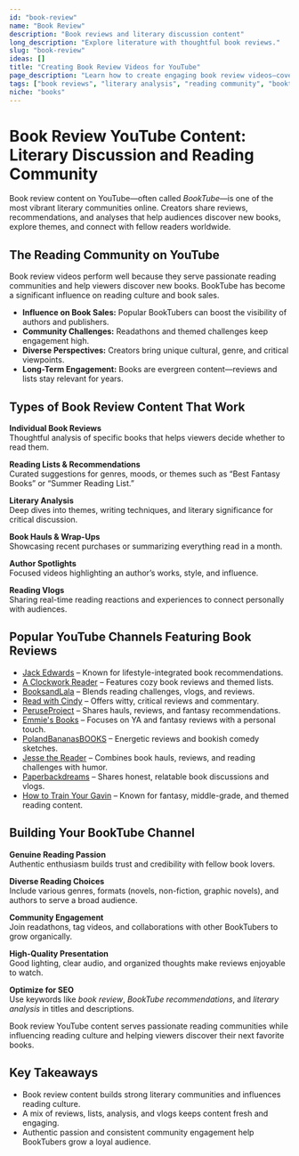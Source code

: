```yaml
---
id: "book-review"
name: "Book Review"
description: "Book reviews and literary discussion content"
long_description: "Explore literature with thoughtful book reviews."
slug: "book-review"
ideas: []
title: "Creating Book Review Videos for YouTube"
page_description: "Learn how to create engaging book review videos—covering reviews, literary analysis, recommendations, and community building."
tags: ["book reviews", "literary analysis", "reading community", "booktube", "reading lists", "book recommendations"]
niche: "books"
---
```


# Book Review YouTube Content: Literary Discussion and Reading Community

Book review content on YouTube—often called *BookTube*—is one of the most vibrant literary communities online. Creators share reviews, recommendations, and analyses that help audiences discover new books, explore themes, and connect with fellow readers worldwide.

## The Reading Community on YouTube

Book review videos perform well because they serve passionate reading communities and help viewers discover new books. BookTube has become a significant influence on reading culture and book sales.

- **Influence on Book Sales:** Popular BookTubers can boost the visibility of authors and publishers.  
- **Community Challenges:** Readathons and themed challenges keep engagement high.  
- **Diverse Perspectives:** Creators bring unique cultural, genre, and critical viewpoints.  
- **Long-Term Engagement:** Books are evergreen content—reviews and lists stay relevant for years.  

## Types of Book Review Content That Work

**Individual Book Reviews**  
Thoughtful analysis of specific books that helps viewers decide whether to read them.  

**Reading Lists & Recommendations**  
Curated suggestions for genres, moods, or themes such as “Best Fantasy Books” or “Summer Reading List.”  

**Literary Analysis**  
Deep dives into themes, writing techniques, and literary significance for critical discussion.  

**Book Hauls & Wrap-Ups**  
Showcasing recent purchases or summarizing everything read in a month.  

**Author Spotlights**  
Focused videos highlighting an author’s works, style, and influence.  

**Reading Vlogs**  
Sharing real-time reading reactions and experiences to connect personally with audiences.  

## Popular YouTube Channels Featuring Book Reviews

- [Jack Edwards](https://www.youtube.com/@JackEdwards) – Known for lifestyle-integrated book recommendations.  
- [A Clockwork Reader](https://www.youtube.com/@aClockworkReader) – Features cozy book reviews and themed lists.  
- [BooksandLala](https://www.youtube.com/@booksandlala) – Blends reading challenges, vlogs, and reviews.  
- [Read with Cindy](https://www.youtube.com/@readwithcindy) – Offers witty, critical reviews and commentary.  
- [PeruseProject](https://www.youtube.com/@PeruseProject) – Shares hauls, reviews, and fantasy recommendations.  
- [Emmie's Books](https://www.youtube.com/@Emmiesbooks) – Focuses on YA and fantasy reviews with a personal touch.  
- [PolandBananasBOOKS](https://www.youtube.com/@polandbananas20) – Energetic reviews and bookish comedy sketches.  
- [Jesse the Reader](https://www.youtube.com/@jessethereader) – Combines book hauls, reviews, and reading challenges with humor.  
- [Paperbackdreams](https://www.youtube.com/@paperbackdreams) – Shares honest, relatable book discussions and vlogs.  
- [How to Train Your Gavin](https://www.youtube.com/@howtotrainyourgavin) – Known for fantasy, middle-grade, and themed reading content.  

## Building Your BookTube Channel

**Genuine Reading Passion**  
Authentic enthusiasm builds trust and credibility with fellow book lovers.  

**Diverse Reading Choices**  
Include various genres, formats (novels, non-fiction, graphic novels), and authors to serve a broad audience.  

**Community Engagement**  
Join readathons, tag videos, and collaborations with other BookTubers to grow organically.  

**High-Quality Presentation**  
Good lighting, clear audio, and organized thoughts make reviews enjoyable to watch.  

**Optimize for SEO**  
Use keywords like *book review*, *BookTube recommendations*, and *literary analysis* in titles and descriptions.  

Book review YouTube content serves passionate reading communities while influencing reading culture and helping viewers discover their next favorite books.

## Key Takeaways

- Book review content builds strong literary communities and influences reading culture.  
- A mix of reviews, lists, analysis, and vlogs keeps content fresh and engaging.  
- Authentic passion and consistent community engagement help BookTubers grow a loyal audience.  
